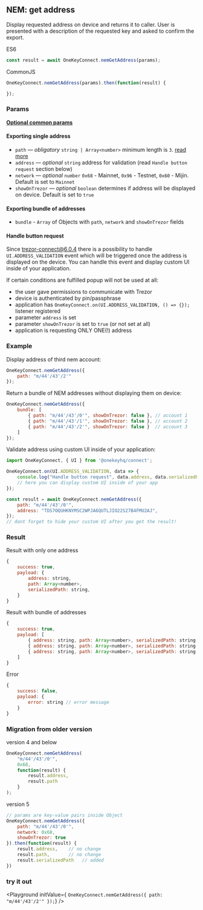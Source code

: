 
## NEM: get address
Display requested address on device and returns it to caller.
User is presented with a description of the requested key and asked to confirm the export.

ES6
```javascript
const result = await OneKeyConnect.nemGetAddress(params);
```

CommonJS
```javascript
OneKeyConnect.nemGetAddress(params).then(function(result) {

});
```

### Params
[****Optional common params****](./commonParams)
#### Exporting single address
* `path` — *obligatory* `string | Array<number>` minimum length is `3`. [read more](./path)
* `address` — *optional* `string` address for validation (read `Handle button request` section below)
* `network` — *optional* `number` `0x68` - Mainnet, `0x96` - Testnet, `0x60` - Mijin. Default is set to `Mainnet`
* `showOnTrezor` — *optional* `boolean` determines if address will be displayed on device. Default is set to `true`

#### Exporting bundle of addresses
- `bundle` - `Array` of Objects with `path`, `network` and `showOnTrezor` fields

#### Handle button request
Since trezor-connect@6.0.4 there is a possibility to handle `UI.ADDRESS_VALIDATION` event which will be triggered once the address is displayed on the device.
You can handle this event and display custom UI inside of your application.

If certain conditions are fulfilled popup will not be used at all:
- the user gave permissions to communicate with Trezor
- device is authenticated by pin/passphrase
- application has `OneKeyConnect.on(UI.ADDRESS_VALIDATION, () => {});` listener registered
- parameter `address` is set
- parameter `showOnTrezor` is set to `true` (or not set at all)
- application is requesting ONLY ONE(!) address


### Example
Display address of third nem account:
```javascript
OneKeyConnect.nemGetAddress({
    path: "m/44'/43'/2'"
});
```
Return a bundle of NEM addresses without displaying them on device:
```javascript
OneKeyConnect.nemGetAddress({
    bundle: [
        { path: "m/44'/43'/0'", showOnTrezor: false }, // account 1
        { path: "m/44'/43'/1'", showOnTrezor: false }, // account 2
        { path: "m/44'/43'/2'", showOnTrezor: false }  // account 3
    ]
});
```
Validate address using custom UI inside of your application:
```javascript
import OneKeyConnect, { UI } from '@onekeyhq/connect';

OneKeyConnect.on(UI.ADDRESS_VALIDATION, data => {
    console.log("Handle button request", data.address, data.serializedPath);
    // here you can display custom UI inside of your app
});

const result = await OneKeyConnect.nemGetAddress({
    path: "m/44'/43'/0'",
    address: "TDS7OQUHKNYMSC2WPJA6QUTLJIO22S27B4FMU2AJ",
});
// dont forget to hide your custom UI after you get the result!
```

### Result
Result with only one address
```javascript
{
    success: true,
    payload: {
        address: string,
        path: Array<number>,
        serializedPath: string,
    }
}
```
Result with bundle of addresses
```javascript
{
    success: true,
    payload: [
        { address: string, path: Array<number>, serializedPath: string }, // account 1
        { address: string, path: Array<number>, serializedPath: string }, // account 2
        { address: string, path: Array<number>, serializedPath: string }, // account 3
    ]
}
```
Error
```javascript
{
    success: false,
    payload: {
        error: string // error message
    }
}
```

### Migration from older version

version 4 and below
```javascript
OneKeyConnect.nemGetAddress(
    "m/44'/43'/0'", 
    0x68, 
    function(result) {
        result.address,
        result.path
    }
);
```
version 5
```javascript
// params are key-value pairs inside Object
OneKeyConnect.nemGetAddress({ 
    path: "m/44'/43'/0'",
    network: 0x68,
    showOnTrezor: true
}).then(function(result) {
    result.address,    // no change
    result.path,       // no change
    result.serializedPath   // added
})
```


### try it out
<Playground
    initValue={
`OneKeyConnect.nemGetAddress({
    path: "m/44'/43'/2'"
});`}
/>

